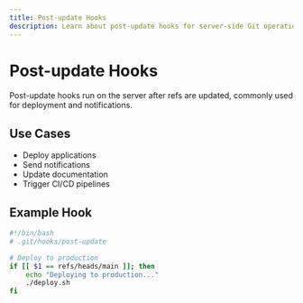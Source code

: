 ```yaml
---
title: Post-update Hooks
description: Learn about post-update hooks for server-side Git operations
---
```


# Post-update Hooks

Post-update hooks run on the server after refs are updated, commonly used for deployment and notifications.

## Use Cases

- Deploy applications
- Send notifications
- Update documentation
- Trigger CI/CD pipelines

## Example Hook

```bash
#!/bin/bash
# .git/hooks/post-update

# Deploy to production
if [[ $1 == refs/heads/main ]]; then
    echo "Deploying to production..."
    ./deploy.sh
fi
```
